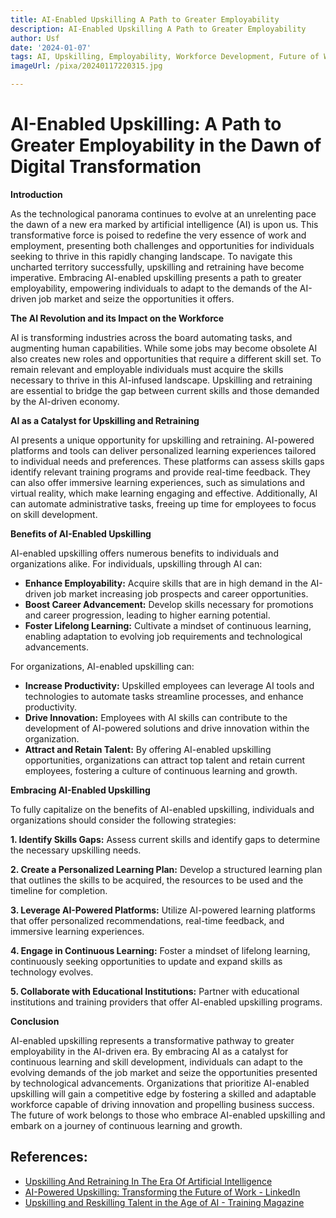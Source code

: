```yaml
---
title: AI-Enabled Upskilling A Path to Greater Employability
description: AI-Enabled Upskilling A Path to Greater Employability
author: Usf
date: '2024-01-07'
tags: AI, Upskilling, Employability, Workforce Development, Future of Work
imageUrl: /pixa/20240117220315.jpg

---
```

# **AI-Enabled Upskilling: A Path to Greater Employability in  the Dawn of Digital Transformation**

**Introduction**

As the  technological panorama continues to evolve at an unrelenting pace the dawn of a new era marked by artificial intelligence (AI) is upon us. This transformative force  is poised to redefine the very essence of work and employment, presenting both challenges  and opportunities for individuals seeking to thrive in this  rapidly changing landscape.  To navigate this uncharted territory successfully, upskilling and retraining have become imperative. Embracing AI-enabled upskilling presents  a path to  greater employability, empowering individuals to adapt to the demands of the AI-driven job market and seize the opportunities  it offers.

**The AI Revolution and its Impact on the Workforce**

AI  is transforming industries across the board automating  tasks, and augmenting human capabilities. While some  jobs may become obsolete AI also creates new roles and opportunities that  require a different skill set. To remain  relevant and employable individuals  must acquire the skills necessary to thrive in this AI-infused landscape. Upskilling and retraining are essential to bridge the gap  between current skills and those demanded by  the AI-driven economy.

**AI as a Catalyst for Upskilling and Retraining**

AI presents a  unique opportunity for upskilling and retraining. AI-powered platforms and tools can deliver personalized learning  experiences tailored to individual  needs and preferences. These platforms can assess skills  gaps  identify relevant training programs and provide  real-time feedback.  They can also  offer  immersive learning experiences,  such as simulations and virtual reality, which make learning engaging and effective. Additionally, AI can automate administrative tasks,  freeing up time for employees to focus on skill development.

**Benefits of AI-Enabled Upskilling**

AI-enabled  upskilling  offers numerous  benefits to individuals and organizations alike. For individuals, upskilling through AI can:

- **Enhance  Employability:** Acquire  skills that are in high demand in the AI-driven job market increasing job prospects and career opportunities.
-  **Boost Career  Advancement:** Develop skills necessary for promotions and career progression, leading to higher earning potential.
- **Foster Lifelong Learning:** Cultivate a mindset of continuous learning, enabling adaptation to evolving job requirements and technological advancements.

For organizations, AI-enabled upskilling can:

- **Increase Productivity:** Upskilled employees can  leverage AI tools and technologies to automate tasks streamline processes, and enhance productivity.
- **Drive Innovation:** Employees with AI skills can contribute to the development of AI-powered solutions and drive innovation within the organization.
- **Attract and Retain Talent:** By offering AI-enabled  upskilling opportunities, organizations can attract top talent and retain current  employees, fostering a culture  of continuous learning and growth.

**Embracing AI-Enabled Upskilling**

To fully capitalize  on the benefits of  AI-enabled upskilling, individuals and organizations should consider the  following strategies:

**1. Identify Skills Gaps:** Assess current skills and identify gaps to determine the necessary upskilling needs.

**2. Create a  Personalized Learning Plan:**  Develop a structured learning plan that outlines the skills to be acquired, the resources to be used and the timeline for completion.

**3.  Leverage AI-Powered Platforms:** Utilize AI-powered learning platforms that offer personalized recommendations, real-time feedback, and immersive learning experiences.

**4. Engage in Continuous Learning:** Foster a mindset of lifelong learning, continuously seeking opportunities to update  and expand skills as technology evolves.

**5.  Collaborate  with  Educational Institutions:**  Partner with educational institutions and training providers that offer AI-enabled upskilling programs.

**Conclusion**

AI-enabled upskilling represents a transformative pathway to greater employability in the AI-driven era. By embracing AI as a catalyst for continuous learning and skill development,  individuals can  adapt to the evolving demands of the job market and seize the opportunities presented by  technological  advancements. Organizations that prioritize AI-enabled upskilling will gain a competitive edge  by fostering  a skilled and adaptable  workforce  capable of driving innovation and propelling business success. The future of work  belongs to those who embrace AI-enabled upskilling and embark on  a journey of continuous learning and growth.

## References:
- [Upskilling And Retraining In The Era Of Artificial Intelligence](https://elearningindustry.com/upskilling-and-retraining-in-the-era-of-artificial-intelligence)
- [AI-Powered Upskilling: Transforming the Future of Work - LinkedIn](https://www.linkedin.com/pulse/ai-powered-upskilling-transforming-future-work-amr-farag)
- [Upskilling and Reskilling Talent in the Age of AI - Training Magazine](https://trainingmag.com/upskilling-and-reskilling-talent-in-the-age-of-ai/)
